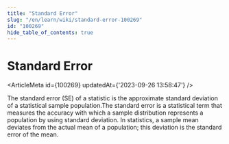 ```yaml
---
title: "Standard Error"
slug: "/en/learn/wiki/standard-error-100269"
id: "100269"
hide_table_of_contents: true
---
```



# Standard Error

<ArticleMeta id={100269} updatedAt={'2023-09-26 13:58:47'} />
<div className='border-solid border-b border-t-0 my-4 border-[var(--ifm-color-gray-300)]' />

The standard error (SE) of a statistic is the approximate standard deviation of a statistical sample population.The standard error is a statistical term that measures the accuracy with which a sample distribution represents a population by using standard deviation. In statistics, a sample mean deviates from the actual mean of a population; this deviation is the standard error of the mean.
